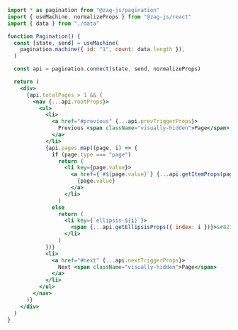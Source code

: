 ```jsx
import * as pagination from "@zag-js/pagination"
import { useMachine, normalizeProps } from "@zag-js/react"
import { data } from "./data"

function Pagination() {
  const [state, send] = useMachine(
    pagination.machine({ id: "1", count: data.length }),
  )

  const api = pagination.connect(state, send, normalizeProps)

  return (
    <div>
      {api.totalPages > 1 && (
        <nav {...api.rootProps}>
          <ul>
            <li>
              <a href="#previous" {...api.prevTriggerProps}>
                Previous <span className="visually-hidden">Page</span>
              </a>
            </li>
            {api.pages.map((page, i) => {
              if (page.type === "page")
                return (
                  <li key={page.value}>
                    <a href={`#${page.value}`} {...api.getItemProps(page)}>
                      {page.value}
                    </a>
                  </li>
                )
              else
                return (
                  <li key={`ellipsis-${i}`}>
                    <span {...api.getEllipsisProps({ index: i })}>&#8230;</span>
                  </li>
                )
            })}
            <li>
              <a href="#next" {...api.nextTriggerProps}>
                Next <span className="visually-hidden">Page</span>
              </a>
            </li>
          </ul>
        </nav>
      )}
    </div>
  )
}
```

